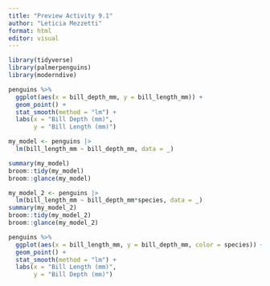 ```yaml
---
title: "Preview Activity 9.1"
author: "Leticia Mezzetti"
format: html
editor: visual
---
```


```r
library(tidyverse)
library(palmerpenguins)
library(moderndive)
```

```r
penguins %>%
  ggplot(aes(x = bill_depth_mm, y = bill_length_mm)) +
  geom_point() +
  stat_smooth(method = "lm") + 
  labs(x = "Bill Depth (mm)", 
       y = "Bill Length (mm)")
```

```r

my_model <- penguins |>
  lm(bill_length_mm ~ bill_depth_mm, data = _)

summary(my_model)
broom::tidy(my_model)
broom::glance(my_model)
```

```r
my_model_2 <- penguins |>
  lm(bill_length_mm ~ bill_depth_mm*species, data = _)
summary(my_model_2)
broom::tidy(my_model_2)
broom::glance(my_model_2)

penguins %>%
  ggplot(aes(x = bill_length_mm, y = bill_depth_mm, color = species)) +
  geom_point() +
  stat_smooth(method = "lm") + 
  labs(x = "Bill Length (mm)", 
       y = "Bill Depth (mm)")
```

```r

```
